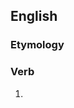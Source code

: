 ==English==

===Etymology===
{{suffix|en|refrain|eth|nocat=1}}

===Verb===
{{head|en|verb form}}

# {{en-archaic third-person singular of|refrain}}